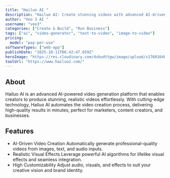 ```yaml
---
title: "Hailuo AI "
description: "Hailuo AI: Create stunning videos with advanced AI-driven technolog"
author: "Veo 3 AI "
username: "veo3"
categories: ["Create & Build", "Run Business"]
tags: ["ai", "video-generator", "text-to-video", "image-to-video"]
pricing:
  model: "pay-per-use"
softwareTypes: ["web-app"]
publishDate: "2025-10-11T06:42:47.659Z"
heroImage: "https://res.cloudinary.com/dvbudttgw/image/upload/v1760164824/wwcqhx89j2dey5nsuibo.png"
toolUrl: "https://www.hailuo2.com/"
---
```

## About
Hailuo  AI is an advanced AI-powered video generation platform that enables creators to produce stunning, realistic videos effortlessly. With cutting-edge technology, Hailuo  AI automates the video creation process, delivering high-quality results in minutes, perfect for marketers, content creators, and businesses.

## Features
- AI-Driven Video Creation
Automatically generate professional-quality videos from images, text, and audio inputs.
- Realistic Visual Effects
Leverage powerful AI algorithms for lifelike visual effects and seamless integration.
- High Customizability
Adjust audio, visuals, and effects to suit your creative vision and brand identity.